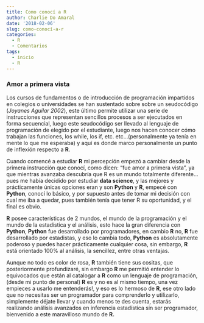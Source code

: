 ```yaml
---
title: Como conocí a R
author: Charlie Do Amaral
date: '2018-02-06'
slug: como-conocí-a-r
categories:
  - R
  - Comentarios
tags:
  - inicio
  - R
---
```


### Amor a primera vista
Los cursos de fundamentos o de introducción de programación impartidos en colegios o universidades se han sustentado sobre sobre un seudocódigo (_Joyanes Aguilar 2002_), este último permite utilizar una serie de instrucciones que representan sencillos procesos a ser ejecutados en forma secuencial, luego este seudocódigo ser llevado al lenguaje de programación de elegido por el estudiante, luego nos hacen conocer cómo trabajan las funciones, los while, los if, etc. etc...(personalmente ya tenía en mente lo que me esperaba) y aquí es donde marco personalmente un punto de inflexión respecto a **R**.

Cuando comencé a estudiar **R** mi percepción empezó a cambiar desde la primera instrucción que conocí, como dicen: "fue amor a primera vista", ya que mientras avanzaba descubría que R es un mundo totalmente diferente...pues me había decidido por estudiar **data science**, y las mejores y prácticamente únicas opciones eran y son **Python** y **R**, empecé con **Python**, conocí lo básico, y por supuesto antes de tomar mi decisión con cual me iba a quedar, pues también tenía que tener R su oportunidad, y el final es obvio.

**R** posee características de 2 mundos, el mundo de la programación y el mundo de la estadística y el análisis, esto hace la gran diferencia con **Python**, **Python** fue desarrollado por programadores, en cambio **R** no, **R** fue desarrollado por estadistas, y eso lo cambia todo, **Python** es absolutamente poderoso y puedes hacer prácticamente cualquier cosa, sin embargo, **R** está orientado 100% al análisis, la sencillez, entre otras ventajas.

Aunque no todo es color de rosa, **R** también tiene sus cositas, que posteriormente profundizaré, sin embargo **R** me permitió entender lo equivocados que están al catalogar a **R** como un lenguaje de programación, (desde mi punto de personal) **R** es y no es al mismo tiempo, una vez empieces a usarlo me entenderás!, y eso es lo hermoso de **R**, ese otro lado que no necesitas ser un programador para comprenderlo y utilizarlo, simplemente déjate llevar y cuando menos te des cuenta, estarás realizando análisis avanzados en inferencia estadística sin ser programador, bienvenido a este maravilloso mundo de **R.**



